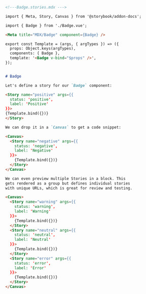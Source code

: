 ```md
<!---Badge.stories.mdx --->

import { Meta, Story, Canvas } from '@storybook/addon-docs';

import { Badge } from './Badge.vue';

<Meta title="MDX/Badge" component={Badge} />

export const Template = (args, { argTypes }) => ({
  props: Object.keys(argTypes),
  components: { Badge },
  template: '<Badge v-bind="$props" />',
});


# Badge

Let's define a story for our `Badge` component:

<Story name="positive" args={{
  status: 'positive',
  label: 'Positive'
}}>
{Template.bind({})}
</Story>

We can drop it in a `Canvas` to get a code snippet:

<Canvas>
  <Story name="negative" args={{
    status: 'negative', 
    label: 'Negative'
  }}>
    {Template.bind({})}
  </Story>
</Canvas>

We can even preview multiple Stories in a block. This
gets rendered as a group but defines individual stories
with unique URLs, which is great for review and testing.

<Canvas>
  <Story name="warning" args={{
    status: 'warning',
    label: 'Warning' 
  }}>
    {Template.bind({})}
  </Story>
  <Story name="neutral" args={{
    status: 'neutral', 
    label: 'Neutral' 
  }}>
    {Template.bind({})}
  </Story>
  <Story name="error" args={{
    status: 'error', 
    label: 'Error' 
  }}>
    {Template.bind({})}
  </Story>
</Canvas>
```